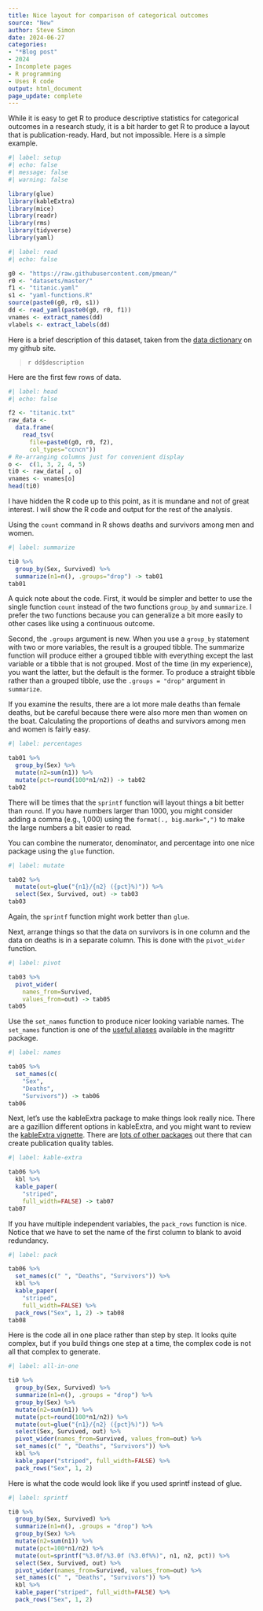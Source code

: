 ```yaml
---
title: Nice layout for comparison of categorical outcomes
source: "New"
author: Steve Simon
date: 2024-06-27
categories:
- "*Blog post"
- 2024
- Incomplete pages
- R programming
- Uses R code
output: html_document
page_update: complete
---
```


While it is easy to get R to produce descriptive statistics for categorical outcomes in a research study, it is a bit harder to get R to produce a layout that is publication-ready. Hard, but not impossible. Here is a simple example.

<!---more--->

```r
#| label: setup
#| echo: false
#| message: false
#| warning: false

library(glue)
library(kableExtra)
library(mice)
library(readr)
library(rms)
library(tidyverse)
library(yaml)
```

```r
#| label: read
#| echo: false

g0 <- "https://raw.githubusercontent.com/pmean/"
r0 <- "datasets/master/"
f1 <- "titanic.yaml"
s1 <- "yaml-functions.R"
source(paste0(g0, r0, s1))
dd <- read_yaml(paste0(g0, r0, f1))
vnames <- extract_names(dd)
vlabels <- extract_labels(dd)
```

Here is a brief description of this dataset, taken from the [data dictionary][sim3] on my github site.

> `r dd$description`

[sim3]: https://raw.githubusercontent.com/pmean/datasets/master/titanic-data-dictionary.yaml

Here are the first few rows of data.

```r
#| label: head
#| echo: false

f2 <- "titanic.txt"
raw_data <- 
  data.frame(
    read_tsv(
      file=paste0(g0, r0, f2),
      col_types="ccncn"))
# Re-arranging columns just for convenient display
o <-  c(1, 3, 2, 4, 5)
ti0 <- raw_data[ , o]
vnames <- vnames[o]
head(ti0)
```

I have hidden the R code up to this point, as it is mundane and not of great interest. I will show the R code and output for the rest of the analysis.

Using the `count` command in R shows deaths and survivors among men and women.

```r
#| label: summarize

ti0 %>%
  group_by(Sex, Survived) %>%
  summarize(n1=n(), .groups="drop") -> tab01
tab01
```

A quick note about the code. First, it would be simpler and better to use the single function `count` instead of the two functions `group_by` and `summarize`. I prefer the two functions because you can generalize a bit more easily to other cases like using a continuous outcome.

Second, the `.groups` argument is new. When you use a `group_by` statement with two or more variables, the result is a grouped tibble. The summarize function will produce either a grouped tibble with everything except the last variable or a tibble that is not grouped. Most of the time (in my experience), you want the latter, but the default is the former. To produce a straight tibble rather than a grouped tibble, use the `.groups = "drop"` argument in `summarize`. 

If you examine the results, there are a lot more male deaths than female deaths, but be careful because there were also more men than women on the boat. Calculating the proportions of deaths and survivors among men and women is fairly easy.

```r
#| label: percentages

tab01 %>%
  group_by(Sex) %>%
  mutate(n2=sum(n1)) %>%
  mutate(pct=round(100*n1/n2)) -> tab02
tab02
```

There will be times that the `sprintf` function will layout things a bit better than `round`. If you have numbers larger than 1000, you might consider adding a comma (e.g., 1,000) using the `format(., big.mark=",")` to make the large numbers a bit easier to read.

You can combine the numerator, denominator, and percentage into one nice package using the `glue` function.

```r
#| label: mutate

tab02 %>%
  mutate(out=glue("{n1}/{n2} ({pct}%)")) %>%
  select(Sex, Survived, out) -> tab03
tab03
```

Again, the `sprintf` function might work better than `glue`. 

Next, arrange things so that the data on survivors is in one column and the data on deaths is in a separate column. This is done with the `pivot_wider` function.

```r
#| label: pivot

tab03 %>%
  pivot_wider(
    names_from=Survived, 
    values_from=out) -> tab05
tab05
```

Use the `set_names` function to produce nicer looking variable names. The `set_names` function is one of the [useful aliases][mag1] available in the magrittr package.

[mag1]: https://magrittr.tidyverse.org/reference/aliases.html

```r
#| label: names

tab05 %>%
  set_names(c(
    "Sex", 
    "Deaths", 
    "Survivors")) -> tab06
tab06
```


Next, let's use the kableExtra package to make things look really nice. There are a gazillion different options in kableExtra, and you might want to review the [kableExtra vignette][kab1]. There are [lots of other packages][mad1] out there that can create publication quality tables.

[kab1]: https://cran.r-project.org/web/packages/kableExtra/vignettes/awesome_table_in_html.html
[mad1]: https://towardsdatascience.com/top-7-packages-for-making-beautiful-tables-in-r-7683d054e541

```r
#| label: kable-extra

tab06 %>%
  kbl %>%
  kable_paper(
    "striped", 
    full_width=FALSE) -> tab07
tab07
```

If you have multiple independent variables, the `pack_rows` function is nice. Notice that we have to set the name of the first column to blank to avoid redundancy.

```r
#| label: pack

tab06 %>%
  set_names(c(" ", "Deaths", "Survivors")) %>%
  kbl %>%
  kable_paper(
    "striped", 
    full_width=FALSE) %>%
  pack_rows("Sex", 1, 2) -> tab08
tab08
```

Here is the code all in one place rather than step by step. It looks quite complex, but if you build things one step at a time, the complex code is not all that complex to generate.

```r
#| label: all-in-one

ti0 %>%
  group_by(Sex, Survived) %>%
  summarize(n1=n(), .groups = "drop") %>%
  group_by(Sex) %>%
  mutate(n2=sum(n1)) %>%
  mutate(pct=round(100*n1/n2)) %>%
  mutate(out=glue("{n1}/{n2} ({pct}%)")) %>%
  select(Sex, Survived, out) %>%
  pivot_wider(names_from=Survived, values_from=out) %>%
  set_names(c(" ", "Deaths", "Survivors")) %>%
  kbl %>%
  kable_paper("striped", full_width=FALSE) %>%
  pack_rows("Sex", 1, 2)
```

Here is what the code would look like if you used sprintf instead of glue.

```r
#| label: sprintf

ti0 %>%
  group_by(Sex, Survived) %>%
  summarize(n1=n(), .groups = "drop") %>%
  group_by(Sex) %>%
  mutate(n2=sum(n1)) %>%
  mutate(pct=100*n1/n2) %>%
  mutate(out=sprintf("%3.0f/%3.0f (%3.0f%%)", n1, n2, pct)) %>%
  select(Sex, Survived, out) %>%
  pivot_wider(names_from=Survived, values_from=out) %>%
  set_names(c(" ", "Deaths", "Survivors")) %>%
  kbl %>%
  kable_paper("striped", full_width=FALSE) %>%
  pack_rows("Sex", 1, 2)
```

